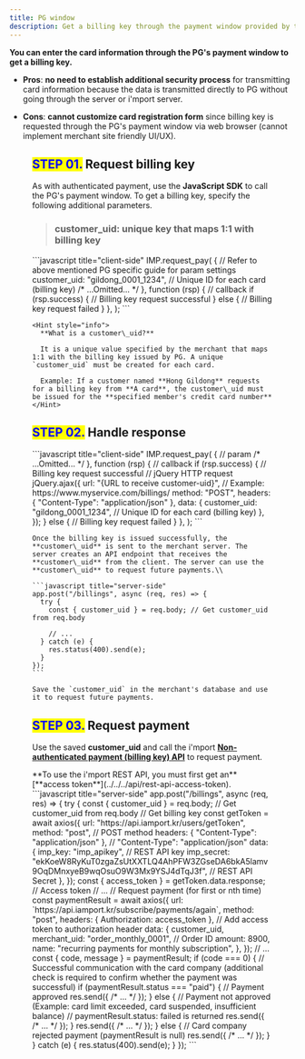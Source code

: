 ```yaml
---
title: PG window
description: Get a billing key through the payment window provided by the PG.
---
```



**You can enter the card information through the PG's payment window to get a billing key.**

- **Pros**: **no need to establish additional security process** for transmitting card information
  because the data is transmitted directly to PG without going through the server or i'mport server.

- **Cons**: **cannot customize card registration form** since billing key is requested
  through the PG's payment window via web browser
  (cannot implement merchant site friendly UI/UX).

<Figure src="/gitbook-assets/en/image (122).png" caption="Sample PG's window for card info entry" />

## <mark style="color:blue;">**STEP 01.**</mark> Request billing key

As with authenticated payment, use the **JavaScript SDK** to call the PG's payment window.
To get a billing key, specify the following additional parameters.

> ### customer\_uid: unique key that maps 1:1 with billing key

<Tabs>
  <Tab title="JavaScript">
    ```javascript title="client-side"
    IMP.request_pay(
      {
        // Refer to above mentioned PG specific guide for param settings
        customer_uid: "gildong_0001_1234", // Unique ID for each card (billing key)
        /* ...Omitted... */
      },
      function (rsp) {
        // callback
        if (rsp.success) {
          // Billing key request successful
        } else {
          // Billing key request failed
        }
      },
    );
    ```

    <Hint style="info">
      **What is a customer\_uid?**

      It is a unique value specified by the merchant that maps 1:1 with the billing key issued by PG. A unique `customer_uid` must be created for each card.

      Example: If a customer named **Hong Gildong** requests for a billing key from **A card**, the customer\_uid must be issued for the **specified member's credit card number**
    </Hint>
  </Tab>
</Tabs>

## <mark style="color:blue;">**STEP 02.**</mark> Handle response

<Tabs>
  <Tab title="JavaScript">
    ```javascript title="client-side"
    IMP.request_pay(
      {
        // param
        /* ...Omitted... */
      },
      function (rsp) {
        // callback
        if (rsp.success) {
          // Billing key request successful
          // jQuery HTTP request
          jQuery.ajax({
            url: "{URL to receive customer-uid}", // Example: https://www.myservice.com/billings/
            method: "POST",
            headers: { "Content-Type": "application/json" },
            data: {
              customer_uid: "gildong_0001_1234", // Unique ID for each card (billing key)
            },
          });
        } else {
          // Billing key request failed
        }
      },
    );
    ```

    Once the billing key is issued successfully, the **customer\_uid** is sent to the merchant server. The server creates an API endpoint that receives the **customer\_uid** from the client. The server can use the **customer\_uid** to request future payments.\\

    ```javascript title="server-side"
    app.post("/billings", async (req, res) => {
      try {
        const { customer_uid } = req.body; // Get customer_uid from req.body

        // ...
      } catch (e) {
        res.status(400).send(e);
      }
    });
    ```

    Save the `customer_uid` in the merchant's database and use it to request future payments.
  </Tab>
</Tabs>

## <mark style="color:blue;">**STEP 03.**</mark> Request payment

Use the saved **customer\_uid** and call the i'mport
[**Non-authenticated payment (billing key) API**](../../../api/api/api) to request payment.

<Hint style="success">
  **To use the i'mport REST API, you must first get an** [**access token**](../../../api/rest-api-access-token).
</Hint>

<Tabs>
  <Tab title="Node.js">
    ```javascript title="server-side"
    app.post("/billings", async (req, res) => {
      try {
        const { customer_uid } = req.body; // Get customer_uid from req.body
        // Get billing key
        const getToken = await axios({
          url: "https://api.iamport.kr/users/getToken",
          method: "post", // POST method
          headers: { "Content-Type": "application/json" }, // "Content-Type": "application/json"
          data: {
            imp_key: "imp_apikey", // REST API key
            imp_secret:
              "ekKoeW8RyKuT0zgaZsUtXXTLQ4AhPFW3ZGseDA6bkA5lamv9OqDMnxyeB9wqOsuO9W3Mx9YSJ4dTqJ3f", // REST API Secret
          },
        });
        const { access_token } = getToken.data.response; // Access token
        // ...
        // Request payment (for first or nth time)
        const paymentResult = await axios({
          url: `https://api.iamport.kr/subscribe/payments/again`,
          method: "post",
          headers: { Authorization: access_token }, // Add access token to authorization header
          data: {
            customer_uid,
            merchant_uid: "order_monthly_0001", // Order ID
            amount: 8900,
            name: "recurring payments for monthly subscription",
          },
        });
        // ...
        const { code, message } = paymentResult;
        if (code === 0) {
          // Successful communication with the card company (additional check is required to confirm whether the payment was successful)
          if (paymentResult.status === "paid") {
            // Payment approved
            res.send({
              /* ... */
            });
          } else {
            // Payment not approved (Example: card limit exceeded, card suspended, insufficient balance)
            // paymentResult.status: failed is returned
            res.send({
              /* ... */
            });
          }
          res.send({
            /* ... */
          });
        } else {
          // Card company rejected payment (paymentResult is null)
          res.send({
            /* ... */
          });
        }
      } catch (e) {
        res.status(400).send(e);
      }
    });
    ```
  </Tab>
</Tabs>
